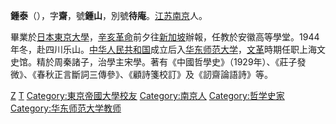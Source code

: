 '''鍾泰'''（{{bd|1888年||1979年}}），字'''齋'''，號'''鍾山'''，別號'''待庵'''。[[江苏|江苏]][[南京|南京]]人。

畢業於[[日本|日本]][[東京大學|東京大學]]，[[辛亥革命|辛亥革命]]前夕往[[新加坡|新加坡]]辦報，任教於安徽高等學堂。1944年冬，赴四川乐山。[[中华人民共和国|中华人民共和国]]成立后入[[华东师范大学|华东师范大学]]，[[文革|文革]]時期任职上海文史馆。精於周秦諸子，治學主宋學。著有《中國哲學史》（1929年）、《莊子發微》、《春秋正言斷詞三傳參》、《顧詩箋校訂》及《訒齋論語詩》等。

[[Category:中國哲學家|Z]]
[[Category:鍾姓|T]]
[[Category:東京帝國大學校友|Category:東京帝國大學校友]]
[[Category:南京人|Category:南京人]]
[[Category:哲学史家|Category:哲学史家]]
[[Category:华东师范大学教师|Category:华东师范大学教师]]